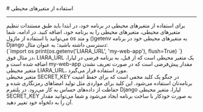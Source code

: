 

<Layout>
<Head>
<title>مستندات تنظیم متغیرهای محیطی در Django - لیارا</title>
</Head>
# استفاده از متغیرهای محیطی 
<hr className="mb-2" />
برای استفاده از متغیرهای محیطی در برنامه خود، در ابتدا باید طبق <Link href="/paas/details/envs" className="text-[#2196f3] ">مستندات تنظیم متغیرهای محیطی</Link>، متغیرهای محیطی را به برنامه خود، اضافه کنید.
در ادامه، شما می‌توانید با استفاده از ماژول os و متد <Important>()getenv</Important> به متغیرهای محیطی خود در برنامه Django دسترسی داشته باشید؛ به عنوان مثال:

<div className="h-2" />
<div dir="ltr">
<Highlight  className="py">
{`import os
print(os.getenv('LIARA_URL', 'my-web-app'), flush=True)
`}
</Highlight>
</ div>
<div className="h-2" />
در مثال فوق، <Important>LIARA_URL</Important> یک متغیر محیطی است که از قبل، به برنامه فرضی در لیارا، اضافه شده است و <Important>my-web-app</Important> مقدار پیش‌فرضی است که در صورت تعریف نشدن متغیر محیطی <Important>LIARA_URL</Important>، مورد استفاده قرار می‌گیرد.

<Section id="secret-key-variable" title="متغیر SECRET_KEY" />
متغیر محیطی <Important>SECRET_KEY</Important> در جنگو یک کلید مخفی است که برای حفظ امنیت برنامه‌تان استفاده می‌شود. این کلید برای مواردی مثل تولید امضاهای رمزنگاری شده و حفاظت از داده‌های حساس به کار می‌رود.
در پلتفرم Django لیارا، متغیر محیطی SECRET_KEY به صورت خودکار با ساخت برنامه ایجاد می‌شود و شما می‌توانید مقدار آن‌ را به دلخواه خود تغییر دهید.





</Layout>